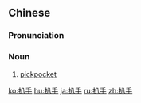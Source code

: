 ==Chinese==
{{zh-forms}}

===Pronunciation===
{{zh-pron
|m=páshǒu
|c=paa4 sau2
|mn=qz,xm,zz:phâ-chhiú/xm:pâ-chhiú
|cat=n
}}

===Noun===
{{zh-noun}}

# [[pickpocket]]

[[ko:扒手]]
[[hu:扒手]]
[[ja:扒手]]
[[ru:扒手]]
[[zh:扒手]]